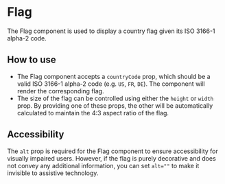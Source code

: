
<Meta of={Stories} />

# Flag

<Status variant="stable" />

The Flag component is used to display a country flag given its ISO 3166-1 alpha-2 code.

<Props />

<Story of={Stories.Example} />


## How to use

- The Flag component accepts a `countryCode` prop, which should be a valid ISO 3166-1 alpha-2 code (e.g. `US`, `FR`, `DE`). The component will render the corresponding flag.
- The size of the flag can be controlled using either the `height` or `width` prop. By providing one of these props, the other will be automatically calculated to maintain the 4:3 aspect ratio of the flag.

## Accessibility

The `alt` prop is required for the Flag component to ensure accessibility for visually impaired users. However, if the flag is purely decorative and does not convey any additional information, you can set `alt=""` to make it invisible to assistive technology.
